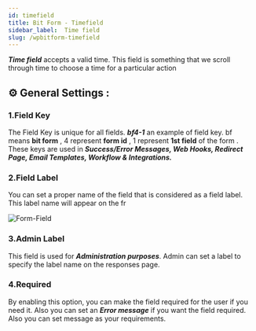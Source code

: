```yaml
---
id: timefield
title: Bit Form - Timefield
sidebar_label:  Time field
slug: /wpbitform-timefield
---
```


***Time field*** accepts a valid time. This field is something that we scroll through time to choose a time for a particular action
## ⚙ General Settings :

### 1.Field Key
The Field Key is unique for all fields. **_bf4-1_** an example of field key. bf means **bit form** , 4 represent **form id** , 1 represent **1st field** of the form . These keys are used in **_Success/Error Messages, Web Hooks, Redirect Page, Email Templates, Workflow & Integrations._**
### 2.Field Label
You can set a proper name of the field that is considered as a field label. This label name will appear on the fr

<Image
  src="Field-Types/Time-Field-Bit-Form"
  alt="Form-Field"
  w="1900"
  h="350"
/>

### 3.Admin Label 
This field is used for **_Administration purposes_**. Admin can set a label to specify the label name on the responses page.
### 4.Required
By enabling this option, you can make the field required for the user if you need it. Also you can set an **_Error message_** if you want the field required. Also you can set message as your requirements.